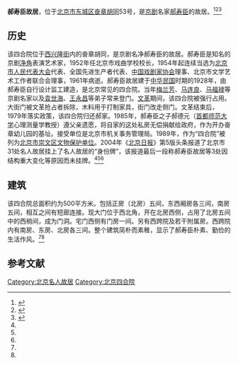 {{文物保护单位
| 级别 = 市县级
| 省名 = 北京市
| 市/县名 = 北京市崇文区
| 图片 = 
| 名称 = 奋章胡同四合院
| 编号 = 2-？
| 分类 = 近现代重要史迹及代表性建筑
| 所在 = 奋章胡同53号
| 时代 = 民国
| 登录 = 1989年7月
}}

'''郝寿臣故居'''，位于[[北京市|北京市]][[东城区_(北京市)|东城区]][[奋章胡同|奋章胡同]]53号，是[[京剧|京剧]]名家[[郝寿臣|郝寿臣]]的故居。<ref name=dhly>{{Cite web |url =  http://www.bjdclib.com/subdb/laneculture/historybuilding/201404/t20140425_146087.html|title =  奋章胡同53号院|author =  |date = 2014-04-25 |publisher =东华流韵  |language =  |accessdate =  |quote =  }}</ref><ref name=bjwb>{{Cite web|url =http://www.bjww.gov.cn/wbsj/bjwbdw.htm#|title =奋章胡同四合院|author =|date =|publisher =北京文博|language =|accessdate =2016-12-24|quote =|deadurl =yes|archiveurl =https://web.archive.org/web/20161229082946/http://www.bjww.gov.cn/wbsj/bjwbdw.htm|archivedate =2016-12-29}}</ref><ref name=js>{{Cite web |url = http://www.bj93.gov.cn/czyz/sqmy/201411/t20141115_217648.htm |title = 建议早日为郝寿臣故居挂牌 |author =  |date = 2014-11-15 |publisher = 九三学社北京市委员会 |language =  |accessdate =  |quote =  }}</ref>

==历史==
该四合院位于[[西兴隆街|西兴隆街]]内的奋章胡同，是京剧名净郝寿臣的故居。郝寿臣是知名的京剧[[净角|净角]]表演艺术家，1952年任北京市戏曲学校校长，1954年起连续当选为[[北京市人民代表大会|北京市人民代表大会]]代表、全国先进生产者代表、[[中国戏剧家协会|中国戏剧家协会]]理事、北京市文学艺术工作者联合会理事，1961年病逝。郝寿臣故居建于[[中华民国|中华民国]]时期的1928年，由郝寿臣自行设计监工建造，是北京常见的四合院。当年[[梅兰芳|梅兰芳]]、[[马连良|马连良]]、[[马福禄|马福禄]]等京剧名家以及[[袁世海|袁世海]]、[[王永昌|王永昌]]等弟子常来登门。[[文革|文革]]期间，该四合院被强行占用。大街门被文革抢占者拆除，木料用于打制家具，街门改走侧门。文革结束后，1979年落实政策，该四合院归还郝家。1985年，郝寿臣之子郝德元（[[首都师范大学|首都师范大学]]心理测量学教授）遵父亲遗愿，将自家的这处私房无偿捐献给政府，作为开办奋章幼儿园的基址。接受单位是北京市机关事务管理局。1989年，作为“四合院”被列为[[北京市崇文区文物保护单位|北京市崇文区文物保护单位]]。2004年《[[北京日报|北京日报]]》第5版头条报道了北京市31处名人故居挂上了名人故居的“身份牌”，该报道最后一段称郝寿臣故居等3处因结构重大变化等原因而未挂牌。<ref name=dhly/><ref name=bjwb/><ref name=js/>

==建筑==
该四合院总面积约为500平方米。包括正房（北房）五间，东西厢房各三间，南房五间，相互之间有短廊连接。现大门位于西北角，开在北房西侧，占用了北房五间中的西梢间，成为门洞。宅门西侧有门房一间。另有西跨院及若干附属房。西跨院内有南房、东房、北房各三间。整个建筑简朴而素稚，显示了郝寿臣朴素、勤俭的生活作风。<ref name=dhly/><ref name=bjwb/>

==参考文献==
{{reflist}}

[[Category:北京名人故居|Category:北京名人故居]]
[[Category:北京四合院|Category:北京四合院]]